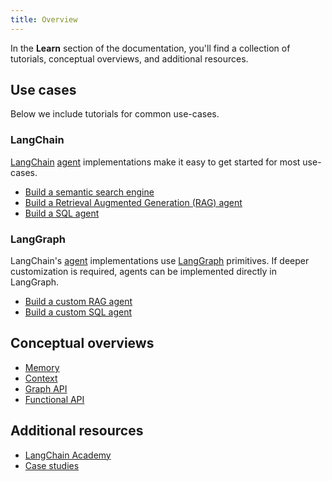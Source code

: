 ```yaml
---
title: Overview
---
```


In the **Learn** section of the documentation, you'll find a collection of tutorials, conceptual overviews, and additional resources.

## <Icon icon="code" size={20} /> Use cases

Below we include tutorials for common use-cases.

### LangChain

[LangChain](/oss/langchain/overview) [agent](/oss/langchain/agents) implementations make it easy to get started for most use-cases.

- [Build a semantic search engine](/oss/langchain/knowledge-base)
- [Build a Retrieval Augmented Generation (RAG) agent](/oss/langchain/rag)
- [Build a SQL agent](/oss/langchain/sql-agent)

### LangGraph

LangChain's [agent](/oss/langchain/agents) implementations use [LangGraph](/oss/langgraph/overview) primitives. If deeper customization is required, agents can be implemented directly in LangGraph.

- [Build a custom RAG agent](/oss/langgraph/agentic-rag)
- [Build a custom SQL agent](/oss/langgraph/sql-agent)

## <Icon icon="book" size={20} /> Conceptual overviews

- [Memory](/oss/concepts/memory)
- [Context](/oss/concepts/context)
- [Graph API](/oss/langgraph/graph-api)
- [Functional API](/oss/langgraph/functional-api)

## <Icon icon="list" size={20} /> Additional resources

- [LangChain Academy](https://academy.langchain.com/)
- [Case studies](/oss/langgraph/case-studies)
